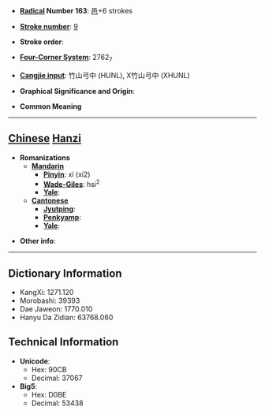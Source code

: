 * '''[[Wiktionary:Chinese radical index| Radical]] Number 163''': [[Wiktionary:Chinese radical index 邑|邑]]+6 strokes

* '''[[Wiktionary:Chinese total strokes index|Stroke number]]''': [[Wiktionary:Chinese total strokes index 9|9]]

* '''Stroke order''': 

* '''[[Wiktionary:Chinese four corner index|Four-Corner System]]''': 2762<sub>7</sub>

* '''[[Wiktionary:Chinese Cangjie index|Cangjie input]]''': 竹山弓中 (HUNL), X竹山弓中 (XHUNL)

* '''Graphical Significance and Origin''': 

* '''Common Meaning'''

----

== [[Chinese]] [[Hanzi]] ==

* '''Romanizations'''
** '''[[Mandarin]]'''
*** '''[[Pinyin]]''': xí (xi2)
*** '''[[Wade-Giles]]''': hsi<sup>2</sup>
*** '''[[Yale]]''': 
** '''[[Cantonese]]'''
*** '''[[Jyutping]]''':
*** '''[[Penkyamp]]''': 
*** '''[[Yale]]''': 

* '''Other info''': 

----

== Dictionary Information ==

* KangXi: 1271.120
* Morobashi: 39393
* Dae Jaweon: 1770.010
* Hanyu Da Zidian: 63768.060

== Technical Information ==

* '''Unicode''':
** Hex: 90CB
** Decimal: 37067
* '''Big5''':
** Hex: D0BE
** Decimal: 53438